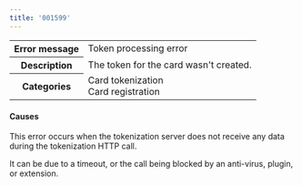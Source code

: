 ```yaml
---
title: '001599'  
---
```

  
<table>
    <tbody>
        <tr>
            <th class="header"><strong>Error message</strong></th>
            <td class="table-content">Token processing error</td>
        </tr>
        <tr>
            <th class="header"><strong>Description</strong></th>
            <td class="table-content">The token for the card wasn't created.</td>
        </tr>
        <tr>
            <th class="header"><strong>Categories</strong></th>
            <td class="table-content">  
<div class="label">Card tokenization</div>  
<div class="label">Card registration</div>
</td>
        </tr>
    </tbody>
</table>  

#### Causes  

This error occurs when the tokenization server does not receive any data during the tokenization HTTP call.  

It can be due to a timeout, or the call being blocked by an anti-virus, plugin, or extension.
